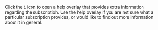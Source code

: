 Click the `i` icon to open a help overlay that provides extra information regarding the subscriptioh. Use the help overlay if you are not sure what a particular subscription provides, or would like to find out more information about it in general.
